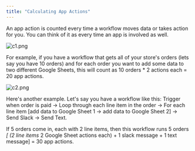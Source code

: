```yaml
---
title: "Calculating App Actions"
---
```


An app action is counted every time a workflow moves data or takes action for you. You can think of it as every time an app is involved as well.

![](/images/673ee73-c1.png "c1.png")

For example, if you have a workflow that gets all of your store's orders (lets say you have 10 orders) and for each order you want to add some data to two different Google Sheets, this will count as 10 orders \* 2 actions each = 20 app actions.

![](/images/8ef6ee1-c2.png "c2.png")

Here's another example. Let's say you have a workflow like this: Trigger when order is paid -> Loop through each line item in the order -> For each line item \[add data to Google Sheet 1 -> add data to Google Sheet 2\] -> Send Slack -> Send Text. 

If 5 orders come in, each with 2 line items, then this workflow runs 5 orders   _\[ (2 line items_  2 Google Sheet actions each) + 1 slack message + 1 text message\] = 30 app actions.